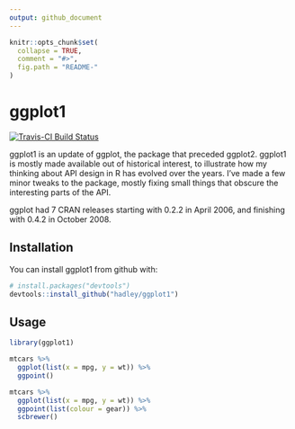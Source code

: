 ```yaml
---
output: github_document
---
```


<!-- README.md is generated from README.Rmd. Please edit that file -->

```r
knitr::opts_chunk$set(
  collapse = TRUE,
  comment = "#>",
  fig.path = "README-"
)
```

# ggplot1
[![Travis-CI Build Status](https://travis-ci.org/hadley/ggplot1.svg?branch=master)](https://travis-ci.org/hadley/ggplot1)

ggplot1 is an update of ggplot, the package that preceded ggplot2. ggplot1 is mostly made available out of historical interest, to illustrate how my thinking about API design in R has evolved over the years.  I've made a few minor tweaks to the package, mostly fixing small things that obscure the interesting parts of the API.

ggplot had 7 CRAN releases starting with 0.2.2 in April 2006, and finishing with 0.4.2 in October 2008.

## Installation

You can install ggplot1 from github with:

```R
# install.packages("devtools")
devtools::install_github("hadley/ggplot1")
```

## Usage

```r
library(ggplot1)

mtcars %>% 
  ggplot(list(x = mpg, y = wt)) %>% 
  ggpoint()

mtcars %>% 
  ggplot(list(x = mpg, y = wt)) %>% 
  ggpoint(list(colour = gear)) %>% 
  scbrewer()
```
